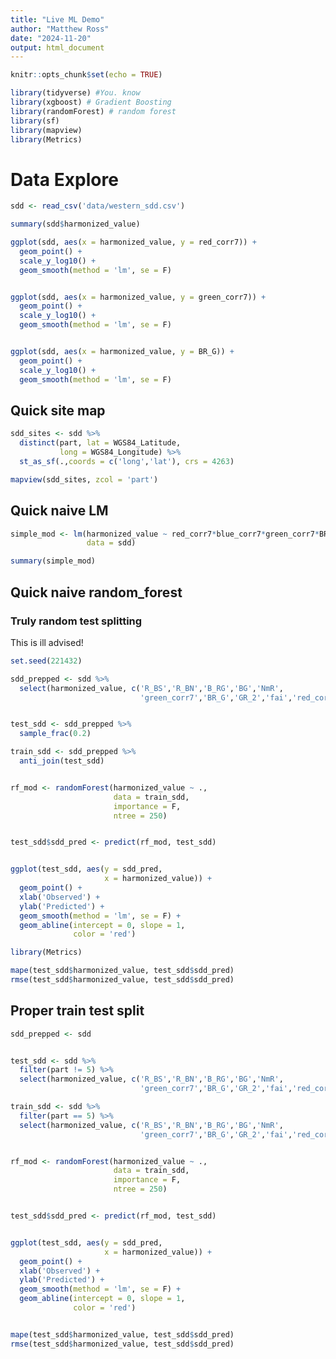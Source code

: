 ```yaml
---
title: "Live ML Demo"
author: "Matthew Ross"
date: "2024-11-20"
output: html_document
---
```


```r
knitr::opts_chunk$set(echo = TRUE)

library(tidyverse) #You. know
library(xgboost) # Gradient Boosting
library(randomForest) # random forest
library(sf)
library(mapview)
library(Metrics)


```


# Data Explore

```r

sdd <- read_csv('data/western_sdd.csv')

summary(sdd$harmonized_value)

ggplot(sdd, aes(x = harmonized_value, y = red_corr7)) + 
  geom_point() + 
  scale_y_log10() + 
  geom_smooth(method = 'lm', se = F)


ggplot(sdd, aes(x = harmonized_value, y = green_corr7)) + 
  geom_point() + 
  scale_y_log10() + 
  geom_smooth(method = 'lm', se = F)


ggplot(sdd, aes(x = harmonized_value, y = BR_G)) + 
  geom_point() + 
  scale_y_log10() + 
  geom_smooth(method = 'lm', se = F)


```

## Quick site map

```r
sdd_sites <- sdd %>%
  distinct(part, lat = WGS84_Latitude,
           long = WGS84_Longitude) %>%
  st_as_sf(.,coords = c('long','lat'), crs = 4263)

mapview(sdd_sites, zcol = 'part')
```



## Quick naive LM

```r

simple_mod <- lm(harmonized_value ~ red_corr7*blue_corr7*green_corr7*BR_G,
                 data = sdd)

summary(simple_mod)

```


## Quick naive random_forest

### Truly random test splitting

This is ill advised!

```r
set.seed(221432)

sdd_prepped <- sdd %>%
  select(harmonized_value, c('R_BS','R_BN','B_RG','BG','NmR',
                             'green_corr7','BR_G','GR_2','fai','red_corr7','G_BN','NmS'))


test_sdd <- sdd_prepped %>%
  sample_frac(0.2)

train_sdd <- sdd_prepped %>%
  anti_join(test_sdd)


rf_mod <- randomForest(harmonized_value ~ .,
                       data = train_sdd,
                       importance = F,
                       ntree = 250)


test_sdd$sdd_pred <- predict(rf_mod, test_sdd)


ggplot(test_sdd, aes(y = sdd_pred, 
                     x = harmonized_value)) + 
  geom_point() + 
  xlab('Observed') + 
  ylab('Predicted') + 
  geom_smooth(method = 'lm', se = F) + 
  geom_abline(intercept = 0, slope = 1,
              color = 'red')

library(Metrics)

mape(test_sdd$harmonized_value, test_sdd$sdd_pred)
rmse(test_sdd$harmonized_value, test_sdd$sdd_pred)
```

## Proper train test split

```r


sdd_prepped <- sdd 


test_sdd <- sdd %>%
  filter(part != 5) %>%
  select(harmonized_value, c('R_BS','R_BN','B_RG','BG','NmR',
                             'green_corr7','BR_G','GR_2','fai','red_corr7','G_BN','NmS'))

train_sdd <- sdd %>%
  filter(part == 5) %>%
  select(harmonized_value, c('R_BS','R_BN','B_RG','BG','NmR',
                             'green_corr7','BR_G','GR_2','fai','red_corr7','G_BN','NmS'))


rf_mod <- randomForest(harmonized_value ~ .,
                       data = train_sdd,
                       importance = F,
                       ntree = 250)


test_sdd$sdd_pred <- predict(rf_mod, test_sdd)


ggplot(test_sdd, aes(y = sdd_pred, 
                     x = harmonized_value)) + 
  geom_point() + 
  xlab('Observed') + 
  ylab('Predicted') + 
  geom_smooth(method = 'lm', se = F) + 
  geom_abline(intercept = 0, slope = 1,
              color = 'red')


mape(test_sdd$harmonized_value, test_sdd$sdd_pred)
rmse(test_sdd$harmonized_value, test_sdd$sdd_pred)
```

